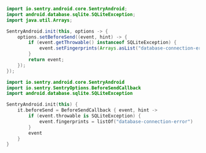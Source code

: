 ```java
import io.sentry.android.core.SentryAndroid;
import android.database.sqlite.SQLiteException;
import java.util.Arrays;

SentryAndroid.init(this, options -> {
    options.setBeforeSend((event, hint) -> {
        if (event.getThrowable() instanceof SQLiteException) {
            event.setFingerprints(Arrays.asList("database-connection-error"));
        }
        return event;
    });
});
```

```kotlin
import io.sentry.android.core.SentryAndroid
import io.sentry.SentryOptions.BeforeSendCallback
import android.database.sqlite.SQLiteException

SentryAndroid.init(this) {
    it.beforeSend = BeforeSendCallback { event, hint ->
        if (event.throwable is SQLiteException) {
            event.fingerprints = listOf("database-connection-error")
        }
        event
    }
}
```
